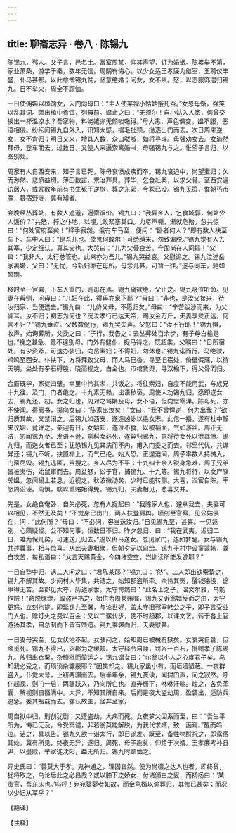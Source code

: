 ```yaml
---
---
---
```

title: 聊斋志异 · 卷八 · 陈锡九
---

陈锡九，邳人。父子言，邑名士。富室周某，仰其声望，订为婚姻。陈累举不第，家业萧条，游学于秦，数年无信。周阴有悔心。以少女适王孝廉为继室，王聘仪丰盛，仆马甚都。以此愈憎锡九贫，坚意绝婚；问女，女不从。怒，以恶服饰遣归锡九。日不举火，周全不顾恤。

一日使佣媪以榼饷女，入门向母曰：“主人使某视小姑姑饿死否。”女恐母惭，强笑以乱其词。因出榼中肴饵，列母前。媪止之曰：“无须尔！自小姑入人家，何曾交换出一杯温凉水？吾家物，料姥姥亦无颜啖噉得。”母大恚，声色俱变。媪不服，恶语相侵。纷纭间锡九自外入，讯知大怒，撮毛批颊，挞逐出门而去。次日周来逆女，女不肯归；明日又来，增其人数，众口呶呶，如将寻斗。母强劝女去。女潸然拜母，登车而去。过数日，又使人来逼索离婚书，母强锡九与之。惟望子言归，以图别处。

周家有人自西安来，知子言已死，陈母哀愤成疾而卒。锡九哀迫中，尚望妻归；久而渺然，悲愤益切。薄田数亩，鬻治葬具。葬毕，乞食赴秦，以求父骨。至西安遍访居人，或言数年前有书生死于逆旅，葬之东郊，今冢已没。锡九无策，惟朝丐市廛，暮宿野寺，冀有知者。

会晚经丛葬处，有数人遮道，逼索饭价。锡九曰：“我异乡人，乞食城郭，何处少人饭价？”共怒，捽之仆地，以埋儿败絮塞其口。力尽声嘶，渐就危殆。忽共惊曰：“何处官府至矣！”释手寂然。俄有车马至，便问：“卧者何人？”即有数人扶至车下。车中人曰：“是吾儿也。孽鬼何敢尔！可悉缚来，勿致漏脱。”锡九觉有人去其塞，少定细认，真其父也。大哭曰：“儿为父骨良苦。今固尚在人间耶！”父曰：“我非人，太行总管也。此来亦为吾儿。”锡九哭益哀。父慰谕之。锡九泣述岳家离婚，父曰：“无忧，今新妇亦在母所。母念儿甚，可暂一往。”遂与同车，驰如风雨。

移时至一官署，下车入重门，则母在焉。锡九痛欲绝，父止之。锡九啜泣听命。见妻在母侧，问母曰：“儿妇在此，得毋亦泉下耶？”母曰：“非也，是汝父接来，待汝归家，当便送去。”锡九曰：“儿侍父母，不愿归矣。”母曰：“辛苦跋涉而来，为父骨耳。汝不归；初志为何也？况汝孝行已达天帝，赐汝金万斤，夫妻享受正远，何言不归？”锡九垂泣。父数数促行，锡九哭失声。父怒曰：“汝不行耶！”锡九惧，收声，始询葬所。父挽之曰：“子行，我告之：去丛葬处百余步，有子母白榆是也。”挽之甚急、竟不遑别母。门外有健仆，捉马待之。既超乘，父嘱曰：“日所宿处，有少资斧，可速办装归，向岳索妇；不得妇，勿休也。”锡九诺而行。马绝驶，鸡鸣至西安。仆扶下，方将拜致父母，而人马已杳。寻至旧宿处，倚壁假寐，以待天明。坐处有拳石碍股，晓而视之，白金也。市棺赁舆，寻双榆下，得父骨而归。

合厝既毕，家徒四壁。幸里中怜其孝，共饭之。将往索妇，自度不能用武，与族兄十九往。及门，门者绝之。十九素无赖，出语秽亵。周使人劝锡九归，愿即送女去，锡九还。初，女之归也，周对之骂婿及母，女不语，但向壁零涕。陈母死，亦不使闻。得离书，掷向女曰：“陈家出汝矣！”女曰：“我不曾悍逆，何为出我？”欲归质其故，又禁闭之。后锡九如西安，遂造凶讣以绝女志。此信一播，遂有杜中翰来议姻，竟许之。亲迎有日，女始知，遂泣不食，以被韬面，气如游丝。周正无法，忽闻锡九至，发语不逊，意料女必死，遂异归锡九，意将待女死以泄其愤。锡九归，而送女者已至；犹恐锡九见其病而不内，甫入门委之而去。邻里代忧，共谋舁还；锡九不听，扶置榻上，而气已绝。始大恐。正遑迫间，周子率数人持械入，门窗尽毁。锡九逃匿，苦搜之。乡人尽为不平；十九纠十余人锐身急难，周子兄弟皆被夷伤，始鼠窜而去。周益怒，讼于官，捕锡九、十九等。锡九将行，以女尸嘱邻媪，忽闻榻上若息，近视之，秋波微动矣，少时已能转侧。大喜，诣官自陈。宰怒周讼诬。周惧，啖以重赂始得免。锡九归，夫妻相见，悲喜交并。

先是，女绝食奄卧，自矢必死。忽有人捉起曰：“我陈家人也，速从我去，夫妻可以相见，不然无及矣！”不觉身已出门，两人扶登肩舆。顷刻至官廨，见公姑俱在，问：“此何所？”母曰：“不必问，容当送汝归。”日见锡九至，甚喜。一见遽别，心颇疑怪。公不知何事，恒数日不归。昨夕忽归，曰：“我在武夷，迟归二日，难为保儿矣，可速送儿归去。”遂以舆马送女。忽见家门，遂如梦醒。女与锡九共述曩事，相与惊喜。从此夫妻相聚，但朝夕无以自给。锡九于村中设童蒙帐，兼自攻苦，每私语曰：“父言天赐黄金，今四堵空空，岂训读所能发迹耶？”

一日自塾中归，遇二人问之曰：“君陈某耶？”锡九曰：“然”。二人即出铁索絷之，锡九不解其故。少间村人毕集，共诘之，始知郡盗所牵。众怜其冤，醵钱赂役，途中得无苦。至郡见太夺，历述家世。太守愕然曰：“此名士之子，温文尔雅，乌能作贼！”命脱缧绁，取盗严梏之，始供为周某贿嘱，锡九又诉翁婿反面之由，太守更怒，立刻拘提。即延锡九至署，与论世好，盖太守旧邳宰韩公之子，即子言受业门人也。赠灯火之费以百金；又以二骡代步，使不时趋郡，以课文艺。转于各上官游扬其孝，自总制而下皆有馈遗。锡九乘骡而归，夫妻慰甚。

一日妻母哭至，见女伏地不起。女骇问之，始知周已被械有狱矣。女哀哭自咎，但欲觅死。锡九不得已，诣郡为之缓颊。太守释令自赎，罚谷一百石，批赐孝子陈锡九。放归出仓粟，杂糠秕而辇运之，锡九谓女曰：“尔翁以小人之心度君子矣。乌知我必受之，而琐琐杂糠覈耶？”因笑却之。锡九家虽小有，而垣墙陋蔽。一夜群盗入，仆觉大号，止窃两骡而去。后半年余，锡九夜读，闻挝门声，问之寂然。呼仆起视，则门一启，两骡跃入，乃向所亡也。直奔枥下，咻咻汗喘。烛之，各负革囊，解视则自镪满中。大异，不知其所自来。后闻是夜大盗劫周，盈装出，适防兵追急，委其捆载而去。骡认故主，径奔至家。

周自狱中归，刑创犹剧；又遭盗劫，大病而死。女夜梦父囚系而至，曰：“吾生平所为，悔已无及。今受冥谴，非若翁莫能解脱，为我代求婿，致一函焉。”醒而呜泣。诘之，具以告。锡九久欲一诣太行，即日遂发。既至，备牲物酹祝之，即露宿其处，冀有所见，终夜无异，遂归。周死，母子逾贫，仰给于次婿。王孝廉考补县尹，以墨败，举家徙沈阳，益无所归。锡九时顾恤之。

异史氏曰：“善莫大于孝，鬼神通之，理固宜然。使为尚德之达人也者，即终贫，犹将取之，乌论后此之必昌哉？或以膝下之娇女，付诸颁白之叟，而扬扬曰：‘某贵官，吾东床也。’呜呼！宛宛婴婴者如故，而金龟婿以谕葬归，其惨已甚矣；而况以少妇从军乎？”

【翻译】

【注释】

